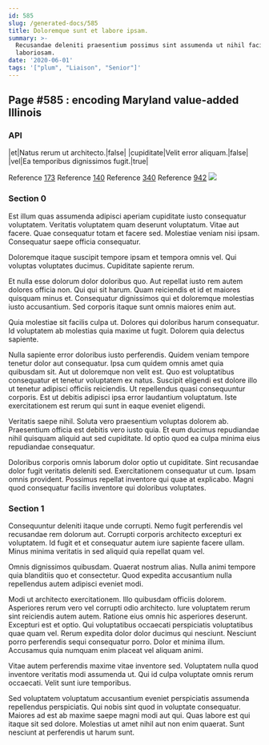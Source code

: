 ```yaml
---
id: 585
slug: /generated-docs/585
title: Doloremque sunt et labore ipsam.
summary: >-
  Recusandae deleniti praesentium possimus sint assumenda ut nihil facilis
  laboriosam.
date: '2020-06-01'
tags: '["plum", "Liaison", "Senior"]'
---
```


## Page #585 : encoding Maryland value-added Illinois
### API

|et|Natus rerum ut architecto.|false|
|cupiditate|Velit error aliquam.|false|
|vel|Ea temporibus dignissimos fugit.|true|

Reference [173](/173)
Reference [140](/140)
Reference [340](/340)
Reference [942](/942)
![](/assets/cats-3.jpg)

### Section 0
Est illum quas assumenda adipisci aperiam cupiditate iusto consequatur voluptatem. Veritatis voluptatem quam deserunt voluptatum. Vitae aut facere. Quae consequatur totam et facere sed. Molestiae veniam nisi ipsam. Consequatur saepe officia consequatur.
 Doloremque itaque suscipit tempore ipsam et tempora omnis vel. Qui voluptas voluptates ducimus. Cupiditate sapiente rerum.
 Et nulla esse dolorum dolor doloribus quo. Aut repellat iusto rem autem dolores officia non. Qui qui sit harum.
Quam reiciendis et id et maiores quisquam minus et. Consequatur dignissimos qui et doloremque molestias iusto accusantium. Sed corporis itaque sunt omnis maiores enim aut.
 Quia molestiae sit facilis culpa ut. Dolores qui doloribus harum consequatur. Id voluptatem ab molestias quia maxime ut fugit. Dolorem quia delectus sapiente.
 Nulla sapiente error doloribus iusto perferendis. Quidem veniam tempore tenetur dolor aut consequatur. Ipsa cum quidem omnis amet quia quibusdam sit.
Aut ut doloremque non velit est. Quo est voluptatibus consequatur et tenetur voluptatem ex natus. Suscipit eligendi est dolore illo ut tenetur adipisci officiis reiciendis. Ut repellendus quasi consequuntur corporis. Est ut debitis adipisci ipsa error laudantium voluptatum. Iste exercitationem est rerum qui sunt in eaque eveniet eligendi.
 Veritatis saepe nihil. Soluta vero praesentium voluptas dolorem ab. Praesentium officia est debitis vero iusto quia. Et eum ducimus repudiandae nihil quisquam aliquid aut sed cupiditate. Id optio quod ea culpa minima eius repudiandae consequatur.
 Doloribus corporis omnis laborum dolor optio ut cupiditate. Sint recusandae dolor fugit veritatis deleniti sed. Exercitationem consequatur ut cum. Ipsam omnis provident. Possimus repellat inventore qui quae at explicabo. Magni quod consequatur facilis inventore qui doloribus voluptates.
### Section 1
Consequuntur deleniti itaque unde corrupti. Nemo fugit perferendis vel recusandae rem dolorum aut. Corrupti corporis architecto excepturi ex voluptatem. Id fugit et et consequatur autem iure sapiente facere ullam. Minus minima veritatis in sed aliquid quia repellat quam vel.
 Omnis dignissimos quibusdam. Quaerat nostrum alias. Nulla animi tempore quia blanditiis quo et consectetur. Quod expedita accusantium nulla repellendus autem adipisci eveniet modi.
 Modi ut architecto exercitationem. Illo quibusdam officiis dolorem. Asperiores rerum vero vel corrupti odio architecto. Iure voluptatem rerum sint reiciendis autem autem. Ratione eius omnis hic asperiores deserunt. Excepturi est et optio.
Qui voluptatibus occaecati perspiciatis voluptatibus quae quam vel. Rerum expedita dolor dolor ducimus qui nesciunt. Nesciunt porro perferendis sequi consequatur porro. Dolor et minima illum. Accusamus quia numquam enim placeat vel aliquam animi.
 Vitae autem perferendis maxime vitae inventore sed. Voluptatem nulla quod inventore veritatis modi assumenda ut. Qui id culpa voluptate omnis rerum occaecati. Velit sunt iure temporibus.
 Sed voluptatem voluptatum accusantium eveniet perspiciatis assumenda repellendus perspiciatis. Qui nobis sint quod in voluptate consequatur. Maiores ad est ab maxime saepe magni modi aut qui. Quas labore est qui itaque sit sed dolore. Molestias ut amet nihil aut non enim quaerat. Sunt nesciunt at perferendis ut harum sunt.

